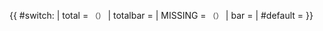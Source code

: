 {{ #switch: {{{arg|}}}
| total = <small>（{{MISSING|data=WikiProject:传统百科全书条目/英汉外科与妇产科临床综合征词典/data.json|arg=total|total|redlinks}}）</small>
| totalbar = {{MISSING|data=WikiProject:传统百科全书条目/英汉外科与妇产科临床综合征词典/data.json|arg=totalbar|total|redlinks}}
| MISSING = <small>（{{MISSING|data=WikiProject:传统百科全书条目/英汉外科与妇产科临床综合征词典/data.json|arg=MISSING|{{{1|}}}|total|redlinks}}）</small>
| bar = {{MISSING|data=WikiProject:传统百科全书条目/英汉外科与妇产科临床综合征词典/data.json|arg=bar|{{{1|}}}|total|redlinks}}
| #default = 
}}